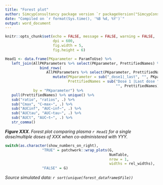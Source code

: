 ```yaml
---
title: "Forest plot"
author: SimcypConsultancy package version `r packageVersion("SimcypConsultancy")`
date: "Compiled on `r format(Sys.time(), '%B %d, %Y')`"
output: word_document
---
```


```r

knitr::opts_chunk$set(echo = FALSE, message = FALSE, warning = FALSE, 
                      dpi = 600, 
                      fig.width = 5, 
                      fig.height = 6)

```

```r

Head1 <- data.frame(PKparameter = ParamToUse) %>% 
   left_join(AllPKParameters %>% select(PKparameter, PrettifiedNames) %>% 
                bind_rows(
                   AllPKParameters %>% select(PKparameter, PrettifiedNames) %>% 
                      mutate(PKparameter = sub("_dose1|_last", "", PKparameter), 
                             PrettifiedNames = sub("Dose 1 |Last dose ", 
                                                   "", PrettifiedNames))), 
             by = "PKparameter") %>% 
   pull(PrettifiedNames) %>% unique() %>%
   sub("ratio", "ratios", .) %>% 
   sub("Cmax", "C~max~", .) %>% 
   sub("AUCinf", "AUC~inf~", .) %>% 
   sub("AUCtau", "AUC~tau~", .) %>% 
   sub("AUCt", "AUC~t~", .) %>% 
   str_comma()

```


***Figure XXX***. *Forest plot comparing plasma `r Head1` for a single dose/multiple doses of XXX when co-administered with YYY.*

```r

switch(as.character(show_numbers_on_right), 
                 "TRUE" = patchwork::wrap_plots(G, 
                                                NumTable, 
                                                nrow = 1,
                                                widths = rel_widths),
                 "FALSE" = G)

```

*Source simulated data: `r sort(unique(forest_dataframe$File))`* 


